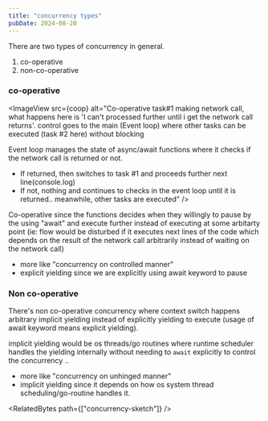 ```yaml
---
title: "concurrency types"
pubDate: 2024-08-20
---
```



There are two types of concurrency in general.

1. co-operative
2. non-co-operative

### co-operative

<ImageView
  src={coop}
  alt="Co-operative
task#1 making  network call, what happens here is 'I can't processed
further until i get the network call returns'.  control goes to
the main (Event loop) where other tasks can be executed (task #2 here) without blocking

Event loop manages the state of async/await functions where it
checks if the network call is returned or not.

- If returned, then switches to task #1 and proceeds further next line(console.log)
- If not, nothing and continues to checks in the event loop until it is returned..
  meanwhile, other tasks are executed"
  />

Co-operative since the functions decides when they willingly to pause
by the using "await" and execute further instead of executing
at some arbitarty point (ie: flow would be disturbed if it executes
next lines of the code which depends on the result of the
network call arbitrarily instead of waiting on the network call)

- more like "concurrency on controlled manner"
- explicit yielding since we are explicitly using await keyword to pause

### Non co-operative

There's non co-operative concurrency where context switch happens arbitrary implicit yielding instead of explicitly yielding to execute (usage of await keyword means explicit yielding).

implicit yielding would be os threads/go routines where runtime scheduler handles the yielding internally without needing to `await` explicitly to control the concurrency ..

- more like "concurrency on unhinged manner"
- implicit yielding since it depends on how os system thread scheduling/go-routine handles it.

<RelatedBytes path={["concurrency-sketch"]} />
